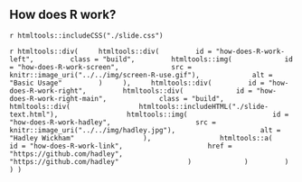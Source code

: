 ## How does R work? {.how-does-R-work}

`r htmltools::includeCSS("./slide.css")`

`r htmltools::div(
    htmltools::div(
        id = "how-does-R-work-left",
        class = "build",
        htmltools::img(
            id = "how-does-R-work-screen",
            src = knitr::image_uri("../../img/screen-R-use.gif"),
            alt = "Basic Usage"
        )
    ),
    htmltools::div(
        id = "how-does-R-work-right",
        htmltools::div(
            id = "how-does-R-work-right-main",
            class = "build",
            htmltools::div(
                htmltools::includeHTML("./slide-text.html"),
                htmltools::img(
                    id = "how-does-R-work-hadley",
                    src = knitr::image_uri("../../img/hadley.jpg"),
                    alt = "Hadley Wickham"
                ),
                htmltools::a(
                    id = "how-does-R-work-link",
                    href = "https://github.com/hadley",
                    "https://github.com/hadley"
                )
            )
        )
    )
)`
